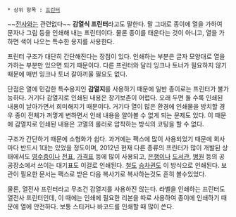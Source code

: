  * 상위 항목 : [[프린터]]
~~[[전사]]와는 관련없다~~
'''감열식 프린터'''라고도 말한다. 말 그대로 종이에 열을 가하여 문자나 그림 등을 인쇄해 내는 프린터이다. 물론 종이를 태운다는 것이 아니고, 열을 가하면 색이 나오는 특수한 용지를 사용한다. 

프린터 구조가 대단히 간단해진다는 장점이 있다. 인쇄하는 부분은 글자 모양대로 열을 가하는 부분만 있으면 되기 때문이다. 다른 프린터와 달리 잉크나 토너가 필요하지 않기 때문에 매번 잉크나 토너 갈아끼울 필요도 없다. 

단점은 열에 민감한 특수용지인 '''감열지'''를 사용하기 때문에 일반 종이로는 프린터가 불가능하다. 거기다 감열지로 인쇄된 내용은 장기보존이 어렵다. 오래 두면 둘 수록 인쇄된 내용이 날아가면서 희미해지기 때문이다. 거기다 열이 많은 환경에 인쇄물을 방치할 경우 종이 전체가 꺼멓게 변하면서 인쇄 내용을 알아볼 수 없게 되는 문제도 있다. 이 때문에 감열지로 인쇄된 내용은 고열의 롤러로 압착하는 방식의 코팅을 할 수 없다. 

구조가 간단하기 때문에 소형화가 쉽다. 과거에는 팩스에 많이 사용되었기 때문에 회사마다 반드시 1대는 있었을 정도이며, 2012년 현재 다른 종류의 프린터가 많이 개발된 상태에서도 [[영수증]]이나 [[전표]], [[가격표]] 등에 많이 사용되고, [[은행]]이나 [[도서관]], [[병원]] 등의 공공장소에서 쓰이는 대기표도 이걸로 인쇄된다. [[철도]] [[승차권]]도 이 방식으로 인쇄된다. 보관이 필요한 문서는 팩스로 받은 다음 복사기로 복사하는것도 흔히 볼수있었다.

물론, 열전사 프린터라고 무조건 감열지를 사용하진 않는다. 라벨을 인쇄하는 프린터도 열전사 프린터인데, 이 때에는 인쇄에 필요한 리본을 따로 사용하여 종이에 인쇄하기 때문에 열에 안전하다. 보통 스티커나 바코드를 인쇄할 때 많이 쓴다.
